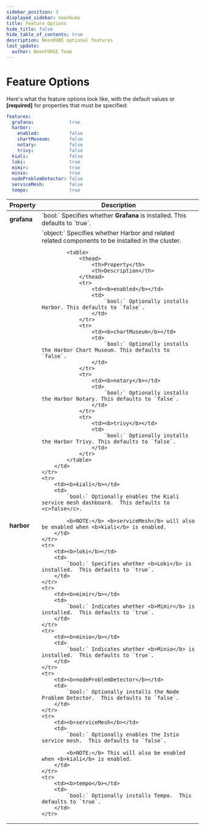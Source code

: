 ```yaml
---
sidebar_position: 3
displayed_sidebar: neonkube
title: Feature Options
hide_title: false
hide_table_of_contents: true
description: NeonKUBE optional features
last_update:
  author: NeonFORGE Team
---
```



# Feature Options

Here's what the feature options look like, with the default values or **[required]** for properties that must be
specified:

```yaml
features:
  grafana:             true
  harbor:
    enabled:           false
    chartMuseum:       false
    notary:            false
    trivy:             false
  kiali:               false
  loki:                true
  mimir:               true
  minio:               true
  nodeProblemDetector: false
  serviceMesh:         false
  tempo:               true
```

<table>
    <thead>
        <th>Property</th>
        <th>Description</th>
    </thead>
    <tr>
        <td><b>grafana</b></td>
        <td>
            `bool:` Specifies whether <b>Grafana</b> is installed.  This defaults to `true`.
        </td>
    </tr>
    <tr>
        <td><b>harbor</b></td>
        <td>
            `object:` Specifies whether Harbor and related related components to be installed in the cluster.

            <table>
                <thead>
                    <th>Property</th>
                    <th>Description</th>
                </thead>
                <tr>
                    <td><b>enabled</b></td>
                    <td>
                        `bool:` Optionally installs Harbor. This defaults to `false`.
                    </td>
                </tr>
                <tr>
                    <td><b>chartMuseum</b></td>
                    <td>
                        `bool:` Optionally installs the Harbor Chart Museum. This defaults to `false`.
                    </td>
                </tr>
                <tr>
                    <td><b>notary</b></td>
                    <td>
                        `bool:` Optionally installs the Harbor Notary. This defaults to `false`.
                    </td>
                </tr>
                <tr>
                    <td><b>trivy</b></td>
                    <td>
                        `bool:` Optionally installs the Harbor Trivy. This defaults to `false`.
                    </td>
                </tr>
            </table>
        </td>
    </tr>
    <tr>
        <td><b>kiali</b></td>
        <td>
            `bool:` Optionally enables the Kiali service mesh dashboard.  This defaults to <c>false</c>.

            <b>NOTE:</b> <b>serviceMesh</b> will also be enabled when <b>kiali</b> is enabled.
        </td>
    </tr>
    <tr>
        <td><b>loki</b></td>
        <td>
            `bool:` Specifies whether <b>Loki</b> is installed.  This defaults to `true`.
        </td>
    </tr>
    <tr>
        <td><b>mimir</b></td>
        <td>
            `bool:` Indicates whether <b>Mimir</b> is installed.  This defaults to `true`.
        </td>
    </tr>
    <tr>
        <td><b>minio</b></td>
        <td>
            `bool:` Indicates whether <b>Minio</b> is installed.  This defaults to `true`.
        </td>
    </tr>
    <tr>
        <td><b>nodeProblemDetector</b></td>
        <td>
            `bool:` Optionally installs the Node Problem Detector.  This defaults to `false`.
        </td>
    </tr>
    <tr>
        <td><b>serviceMesh</b></td>
        <td>
            `bool:` Optionally enables the Istio service mesh.  This defaults to `false`.

            <b>NOTE:</b> This will also be enabled when <b>kiali</b> is enabled.
        </td>
    </tr>
    <tr>
        <td><b>tempo</b></td>
        <td>
            `bool:` Optionally installs Tempo.  This defaults to `true`.
        </td>
    </tr>

</table>
